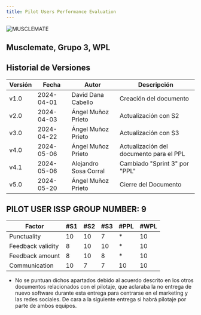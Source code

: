 ```yaml
---
title: Pilot Users Performance Evaluation
---
```

![MUSCLEMATE](logo.png)

## Musclemate, Grupo 3, WPL
##  Historial de Versiones
| Versión | Fecha       | Autor      | Descripción                            |
|---------|-------------|------------|----------------------------------------|
| v1.0    | 2024-04-01  | David Dana Cabello   | Creación del documento       |
| v2.0    | 2024-04-03  | Ángel Muñoz Prieto | Actualización con S2           |
| v3.0    | 2024-04-22  | Ángel Muñoz Prieto | Actualización con S3           |
| v4.0    | 2024-05-06 | Ángel Muñoz Prieto    |Actualización del documento para el PPL|
| v4.1    | 2024-05-06 | Alejandro Sosa Corral    |Cambiado "Sprint 3" por "PPL"|
| v5.0    | 2024-05-20 | Ángel Muñoz Prieto    | Cierre del Documento | 



## PILOT USER ISSP GROUP NUMBER: 9

| Factor            | #S1 | #S2 | #S3 | #PPL | #WPL |
|-------------------|-----|-----|-----|------|------|
| Punctuality       | 10  |  10 |    7|     *|    10|
| Feedback validity | 8   |  10 |   10|     *|    10|
| Feedback amount   | 8   |  10 |    8|     *|    10|
| Communication     | 10  |   7 |    7|    10|    10|

* No se puntuan dichos apartados debido al acuerdo descrito en los otros documentos relacionados con el pilotaje, que aclaraba la no entrega de nuevo software 
durante esta entrega para centrarse en el marketing y las redes sociales. De cara a la siguiente entrega si habrá pilotaje por parte de ambos equipos.